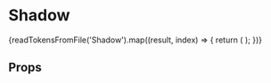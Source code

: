 
<Meta title="Presenters/Shadow" component={Shadow} />

# Shadow

<Flex>
  {readTokensFromFile('Shadow').map((result, index) => {
    return (
      <FlexItem key={index}>
        <Shadow name={result.declaration} value={result.value}></Shadow>
      </FlexItem>
    );
  })}
</Flex>

## Props

<Props of={Shadow} />
